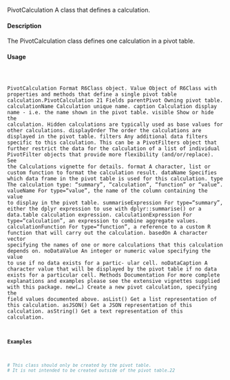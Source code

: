 PivotCalculation
A class that defines a calculation.

#### Description

The PivotCalculation class defines one calculation in a pivot table.

#### Usage
<pre><code>

PivotCalculation
Format
R6Class object.
Value
Object of R6Class with properties and methods that define a single pivot table calculation.PivotCalculation
21
Fields
parentPivot Owning pivot table.
calculationName Calculation unique name.
caption Calculation display name - i.e. the name shown in the pivot table.
visible Show or hide the calculation. Hidden calculations are typically used as base values for
other calculations.
displayOrder The order the calculations are displayed in the pivot table.
filters Any additional data filters specific to this calculation. This can be a PivotFilters object
that further restrict the data for the calculation of a list of individual PivotFilter objects that
provide more flexibility (and/or/replace). See the Calculations vignette for details.
format A character, list or custom function to format the calculation result.
dataName Specifies which data frame in the pivot table is used for this calculation.
type The calculation type: "summary", "calculation", "function" or "value".
valueName For type="value", the name of the column containing the value to display in the pivot
table.
summariseExpression For type="summary", either the dplyr expression to use with dplyr::summarise()
or a data.table calculation expression.
calculationExpression For type="calculation", an expression to combine aggregate values.
calculationFunction For type="function", a reference to a custom R function that will carry out
the calculation.
basedOn A character vector specifying the names of one or more calculations that this calculation
depends on.
noDataValue An integer or numeric value specifying the value to use if no data exists for a partic-
ular cell.
noDataCaption A character value that will be displayed by the pivot table if no data exists for a
particular cell.
Methods
Documentation For more complete explanations and examples please see the extensive vignettes
supplied with this package.
new(...) Create a new pivot calculation, specifying the field values documented above.
asList() Get a list representation of this calculation.
asJSON() Get a JSON representation of this calculation.
asString() Get a text representation of this calculation.

#### Examples
```r

# This class should only be created by the pivot table.
# It is not intended to be created outside of the pivot table.22
```
